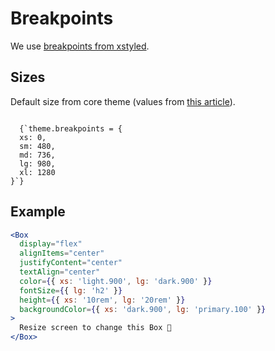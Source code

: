 # Breakpoints

We use [breakpoints from xstyled](https://xstyled.dev/docs/responsive/).

## Sizes

Default size from core theme (values from [this article](https://medium.com/@uiuxlab/the-most-used-responsive-breakpoints-in-2017-of-mine-9588e9bd3a8a)).

<code>
  {`theme.breakpoints = {
  xs: 0,
  sm: 480,
  md: 736,
  lg: 980,
  xl: 1280
}`}
</code>

## Example

```jsx column
<Box
  display="flex"
  alignItems="center"
  justifyContent="center"
  textAlign="center"
  color={{ xs: 'light.900', lg: 'dark.900' }}
  fontSize={{ lg: 'h2' }}
  height={{ xs: '10rem', lg: '20rem' }}
  backgroundColor={{ xs: 'dark.900', lg: 'primary.100' }}
>
  Resize screen to change this Box 🌝
</Box>
```
